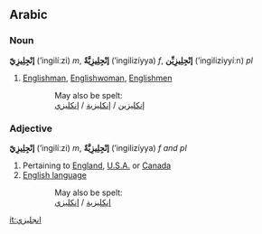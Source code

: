 ==Arabic==
===Noun===
'''إنْجِلِيزِيّ''' (’ingilí‎ːzi) ''m'', '''إنْجِلِيزِيَّةٌ''' (’ingilizíyya) ''f'', '''إنْجِلِيزِيِّن''' (’ingiliziyyíːn) ''pl''

#[[Englishman]], [[Englishwoman]], [[English]]men


::May also be spelt:
::[[‎انكليزي|إنكليزية]] / [[‎انكليزي|إنكليزي‎]] / [[‎انكليزي|إنكليزين]]

===Adjective===
'''إنْجِلِيزِيّ''' (’ingilí‎ːzi) ''m'', '''إنْجِلِيزِيَّةٌ''' (’ingilizíyya) ''f and pl''

#Pertaining to [[England]], [[U.S.A.]] or [[Canada]]
#[[English language]]


::May also be spelt:
::[[‎انكليزي|إنكليزية]] / [[‎انكليزي|إنكليزي‎]]

[[it:انجليزي]]